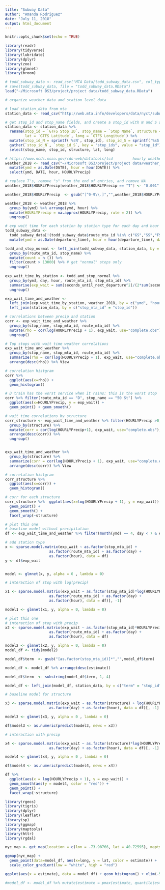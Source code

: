 ```yaml
---
title: "Subway Data"
author: "Amanda Rodriguez"
date: "July 11, 2018"
output: html_document
---
```


```r
knitr::opts_chunk$set(echo = TRUE)
```
```r
library(readr)
library(tidyverse)
library(lubridate)
library(dplyr)
library(zoo)
library(glmnet)
library(broom)

# todd_subway_data <- read_csv("MTA Data/todd_subway_data.csv", col_types = cols(route_mta_id = col_factor(levels = NULL)))
# save(todd_subway_data, file = "todd_subway_data.RData")
load("~/Microsoft DS3/project/project data/todd_subway_data.RData")
```

```r
# organize weather data and station level data 

# load station_data from mta
station_data <- read_csv("http://web.mta.info/developers/data/nyct/subway/Stations.csv")

# get stop_id and stop_name fields, and create a stop_id with N and S appended
station_data <- station_data %>% 
  rename(stop_id = `GTFS Stop ID`, stop_name = `Stop Name`, structure = `Structure`, 
         lat = `GTFS Latitude`, long = `GTFS Longitude`) %>%
  mutate(stop_id_N = sprintf('%sN', stop_id), stop_id_S = sprintf('%sS', stop_id)) %>%
  gather(`stop_id_N`, `stop_id_S`, key = "stop_ids", value = "stop_id") %>%
  select(stop_name, stop_id, structure, lat, long)

# https://www.ncdc.noaa.gov/cdo-web/datatools/lcd         hourly weather data
weather_2018 <- read_csv("~/Microsoft DS3/project/project data/weather_2018.csv") %>% 
  mutate(ymd = as.Date(DATE), hour = hour(DATE)) %>%
  select(ymd, DATE, hour, HOURLYPrecip)

# replace T's, remove "s" from the end of entries, and remove NA
weather_2018$HOURLYPrecip[weather_2018$HOURLYPrecip == "T"] <- "0.001" # T = trace amounts(drizzling)

weather_2018$HOURLYPrecip  <- gsub("[^0-9\\.]","",weather_2018$HOURLYPrecip) # s = suspected precip

weather_2018 <- weather_2018 %>% 
  group_by(ymd) %>% arrange(ymd, hour) %>% 
  mutate(HOURLYPrecip = na.approx(HOURLYPrecip, rule = 2)) %>%
  ungroup()

```

```r
# exp wait time for each station by station type for each day and hour
todd_subway_data <- 
  todd_subway_data[!(todd_subway_data$route_mta_id %in% c("GS","SS","FS","H","SI")), ] %>% # remove SI and shuttle trains
  mutate(ymd = as.Date(departure_time), hour = hour(departure_time), day = wday(departure_time))

todd_and_stop_normal <- left_join(todd_subway_data, station_data, by = c("stop_mta_id" = "stop_id")) %>%
  group_by(route_mta_id, stop_name) %>% 
  mutate(count = n ()) %>% 
  filter(count > 13000) %>% # get "normal" stops only
  ungroup()
 
exp_wait_time_by_station <- todd_and_stop_normal %>% 
  group_by(ymd, day, hour, route_mta_id, stop_mta_id) %>% 
  summarise(exp_wait = sum(seconds_until_next_departure^2)/(2*sum(seconds_until_next_departure))) %>%
  ungroup()

exp_wait_time_and_weather <- 
  left_join(exp_wait_time_by_station, weather_2018, by = c("ymd", "hour")) %>%
  left_join(station_data, by = c("stop_mta_id" = "stop_id"))

```

```r
# correlations between precip and station
corr <- exp_wait_time_and_weather %>% 
  group_by(stop_name, stop_mta_id, route_mta_id) %>%
  mutate(rho = cor(log(HOURLYPrecip + 1), exp_wait, use="complete.obs")) %>%
  ungroup()

# Top stops with wait time weather correlations
exp_wait_time_and_weather %>% 
  group_by(stop_name, stop_mta_id, route_mta_id) %>%
  summarize(rho = cor(log(HOURLYPrecip + 1), exp_wait, use="complete.obs")) %>% 
  arrange(desc(rho)) %>% View

# correlation histgram 
corr %>%
  ggplot(aes(x=rho)) +
  geom_histogram()

# D train has the worst service when it rains; this is the worst stop
corr %>% filter(route_mta_id == "D", stop_name == "50 St") %>%
  ggplot(aes(x=HOURLYPrecip, y = exp_wait)) +
  geom_point() + geom_smooth()
```

```r
# wait time correlations by structure
corr_structure <- exp_wait_time_and_weather %>% filter(HOURLYPrecip >0) %>%
  group_by(structure) %>%
  mutate(corr = cor(log(HOURLYPrecip+1), exp_wait, use="complete.obs"), num = n()) %>% 
  arrange(desc(corr)) %>%
  ungroup() 


exp_wait_time_and_weather %>% 
  group_by(structure) %>%
  summarize(corr = cor(log(HOURLYPrecip + 1), exp_wait, use="complete.obs")) %>% 
  arrange(desc(corr)) %>% View

# correlation histgram 
corr_structure %>%
  ggplot(aes(x=corr)) +
  geom_histogram()

# corr for each structure
corr_structure %>%  ggplot(aes(x=log(HOURLYPrecip + 1), y = exp_wait)) +
  geom_point() + 
  geom_smooth() + 
  facet_wrap(~structure)
```

```r
# plot this one
# baseline model without precipitation 
df <- exp_wait_time_and_weather %>% filter(month(ymd) == 4, day < 7 & day > 1, hour < 20 & hour > 6) %>% select(stop_mta_id, route_mta_id, day, hour, exp_wait, HOURLYPrecip, structure)

# add station type
x <- sparse.model.matrix(exp_wait ~ as.factor(stop_mta_id) + 
                    as.factor(route_mta_id) + as.factor(day) + 
                    as.factor(hour), data = df)
y <- df$exp_wait


model <- glmnet(x, y, alpha = 0 , lambda = 0)
```

```r
# interaction of stop with log(precip)

x1 <- sparse.model.matrix(exp_wait ~ as.factor(stop_mta_id)*log(HOURLYPrecip + 1) + 
                    as.factor(route_mta_id) + as.factor(day) + 
                    as.factor(hour), data = df)[, -1]

model1 <- glmnet(x1, y, alpha = 0, lambda = 0) 

```

```r
# plot this one
# interaction of stop with precip 
x2 <- sparse.model.matrix(exp_wait ~ as.factor(stop_mta_id)*HOURLYPrecip + 
                    as.factor(route_mta_id) + as.factor(day) + 
                    as.factor(hour), data = df)

model2 <- glmnet(x2, y, alpha = 0, lambda = 0)
model_df <- tidy(model2)

model_df$term  <- gsub("[as.factor(stop_mta_id)]*","",model_df$term)

model_df <- model_df %>% arrange(desc(estimate)) 

model_df$term  <- substring(model_df$term, 1, 4) 

model_df <- left_join(model_df, station_data, by = c("term" = "stop_id"))

```

```r
# baseline model for structure

x3 <- sparse.model.matrix(exp_wait ~ as.factor(structure) + log(HOURLYPrecip + 1) + 
                    as.factor(day) + as.factor(hour), data = df)[, -1]

model3 <- glmnet(x3, y, alpha = 0 , lambda = 0)

df$model3 <- as.numeric(predict(model3, newx = x3))

```

```r
# interaction with precip

x4 <- sparse.model.matrix(exp_wait ~ as.factor(structure)*log(HOURLYPrecip + 1) + 
                    as.factor(day) + as.factor(hour), data = df)[, -1]

model4 <- glmnet(x4, y, alpha = 0 , lambda = 0)

df$model4 <- as.numeric(predict(model4, newx = x4))

df %>% 
  ggplot(aes(x = log(HOURLYPrecip + 1), y = exp_wait)) + 
  geom_smooth(aes(y = model4, color = "red")) +
  geom_point() +
  facet_wrap(~structure) 

```

```r
library(rgeos)
library(tigris)
library(dplyr)
library(leaflet)
library(sp)
library(ggmap)
library(maptools)
library(httr)
library(rgdal)

nyc_map <- get_map(location = c(lon = -73.98766, lat = 40.72595), maptype = "terrain", zoom = 11)

ggmap(nyc_map) + 
  geom_point(data=model_df, aes(x=long, y = lat, color = estimate)) + 
  scale_color_gradient(low = "white", high = "red")

ggplot(aes(x = estimate), data = model_df) + geom_histogram() + xlim(-500, 500)

#model_df <- model_df %>% mutate(estimate = pmax(estimate, quantile(estimate, .75)))
```